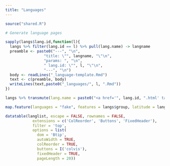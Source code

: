 ```yaml
---
title: "Languages"
---
```

  
```r
source("shared.R")
```

```r
# Generate language pages

sapply(langs$lang.id,function(l){ 
  langs %>% filter(lang.id == l) %>% pull(lang.name) -> langname
  preamble <- paste0("---", "\n",
                 "title: \"", langname, "\"\n",
                 "params: ", "\n",
                 " lang.id: \"", l, "\"\n",
                 "---", "\n")
  body <- readLines("_language-template.Rmd")
  text <- c(preamble, body)
  writeLines(text,paste0("_languages/", l, ".Rmd"))
})
```

```r
langs %>% transmute(lang.name = paste0("<a href='", lang.id, ".html' target = '_blank'>",lang.name,"</a>"), group = group) -> langlist

map.feature(languages = "fake", features = langs$group, latitude = langs$latitude, longitude = langs$longitude, popup = langlist$lang.name)

datatable(langlist, escape = FALSE, rownames = FALSE,
            extensions = c('ColReorder', 'Buttons', 'FixedHeader'),
            filter = 'top',
            options = list(
              dom = 'Btip', 
              autoWidth = TRUE, 
              colReorder = TRUE, 
              buttons = I('colvis'),
              fixedHeader = TRUE,
              pageLength = 20))
```